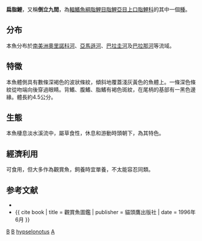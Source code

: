 {{Speciesbox
| genus = Abramites
| species = hypselonotus
| authority = [[Günther|Günther]], 1868
| status = NE
| image = Abramites hypselonotus.jpg
| synonyms = *''Abramites hypselonotus hypselonotus''<br /><small>Günther, 1868</small> 
*''Abramites hypselonotus ternetzi''<br /><small>Norman, 1926</small>
*''Abramites microcephalus''<br /><small>Norman, 1926</small>
*''Abramites solarii''<br /><small>Holmberg, 1891</small>
*''Abramites ternetzi''<br /><small>Norman, 1926</small> ''
*''Leporinus hypselonotus''<br /><small>Günther, 1868</small> ''
*''Leporinus nigripinnis''<br /><small>Meinken, 1935</small>
*''Leporinus salarii''<br /><small>Holmberg, 1887</small> ''
*''Leporinus solarii''<br /><small>Holmberg, 1891</small> ''
}}
'''扁脂鯉'''，又稱'''倒立九間'''，為[[輻鰭魚綱|輻鰭魚綱]][[脂鯉目|脂鯉目]][[脂鯉亞目|脂鯉亞目]][[上口脂鯉科|上口脂鯉科]]的其中一個[[種|種]]。

==分布==
本魚分布於[[南美洲|南美洲]][[奧里諾科河|奧里諾科河]]、[[亞馬遜河|亞馬遜河]]、[[巴拉圭河|巴拉圭河]]及[[巴拉那河|巴拉那河]]等流域。

==特徵==
本魚體側具有數條深褐色的波狀條紋，傾斜地覆蓋淺灰黃色的魚體上。一條深色條紋從吻端向後穿過眼睛。背鰭、腹鰭、脂鰭有褐色斑紋，在尾柄的基部有一黑色邊緣。體長約4.5公分。

==生態==
本魚棲息淡水溪流中，屬草食性，休息和游動時頭朝下，為其特色。

==經濟利用==
可食用，但大多作為觀賞魚，飼養時宜單養，不太能容忍同類。

==参考文献==
{{refbegin}}
*{{FishBase_species|genus=Abramites|species=hypselonotus|year=2011|month=12}}
*{{ cite book | title = 觀賞魚圖鑑 | publisher = 貓頭鷹出版社 | date = 1996年6月 }}
{{refend}}
{{Taxonbar}}

[[Category:食用鱼|B]]
[[Category:觀賞魚|B]]
[[Category:扁脂鯉屬|hypselonotus]]
[[Category:1868年描述的魚類|A]]